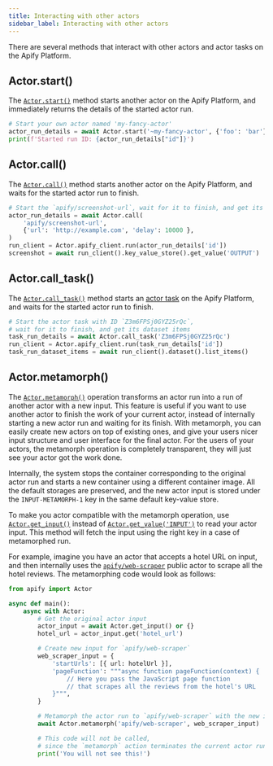 ```yaml
---
title: Interacting with other actors
sidebar_label: Interacting with other actors
---
```


There are several methods that interact with other actors and actor tasks on the Apify Platform.

## Actor.start()

The [`Actor.start()`](../../reference/class/Actor#start) method starts another actor on the Apify Platform,
and immediately returns the details of the started actor run.

```python
# Start your own actor named 'my-fancy-actor'
actor_run_details = await Actor.start('~my-fancy-actor', {'foo': 'bar'})
print(f'Started run ID: {actor_run_details["id"]}')
```

## Actor.call()

The [`Actor.call()`](../../reference/class/Actor#call) method starts another actor on the Apify Platform,
and waits for the started actor run to finish.

```python
# Start the `apify/screenshot-url`, wait for it to finish, and get its output
actor_run_details = await Actor.call(
    'apify/screenshot-url',
    {'url': 'http://example.com', 'delay': 10000 },
)
run_client = Actor.apify_client.run(actor_run_details['id'])
screenshot = await run_client().key_value_store().get_value('OUTPUT')
```

## Actor.call_task()

The [`Actor.call_task()`](../../reference/class/Actor#call_task) method
starts an [actor task](https://docs.apify.com/platform/actors/tasks) on the Apify Platform,
and waits for the started actor run to finish.

```python
# Start the actor task with ID `Z3m6FPSj0GYZ25rQc`,
# wait for it to finish, and get its dataset items
task_run_details = await Actor.call_task('Z3m6FPSj0GYZ25rQc')
run_client = Actor.apify_client.run(task_run_details['id'])
task_run_dataset_items = await run_client().dataset().list_items()
```

## Actor.metamorph()

The [`Actor.metamorph()`](../../reference/class/Actor#metamorph) operation transforms an actor run into a run of another actor with a new input.
This feature is useful if you want to use another actor to finish the work of your current actor,
instead of internally starting a new actor run and waiting for its finish.
With metamorph, you can easily create new actors on top of existing ones,
and give your users nicer input structure and user interface for the final actor.
For the users of your actors, the metamorph operation is completely transparent,
they will just see your actor got the work done.

Internally, the system stops the container corresponding to the original actor run
and starts a new container using a different container image.
All the default storages are preserved,
and the new actor input is stored under the `INPUT-METAMORPH-1` key in the same default key-value store.

To make you actor compatible with the metamorph operation,
use [`Actor.get_input()`](../../reference/class/Actor#get_input)
instead of [`Actor.get_value('INPUT')`](../../reference/class/Actor#get_value) to read your actor input.
This method will fetch the input using the right key in a case of metamorphed run.

For example, imagine you have an actor that accepts a hotel URL on input,
and then internally uses the [`apify/web-scraper`](https://apify.com/apify/web-scraper) public actor to scrape all the hotel reviews.
The metamorphing code would look as follows:

```python title="src/main.py"
from apify import Actor

async def main():
    async with Actor:
        # Get the original actor input
        actor_input = await Actor.get_input() or {}
        hotel_url = actor_input.get('hotel_url')

        # Create new input for `apify/web-scraper`
        web_scraper_input = {
            'startUrls': [{ url: hotelUrl }],
            'pageFunction': """async function pageFunction(context) {
                // Here you pass the JavaScript page function
                // that scrapes all the reviews from the hotel's URL
            }""",
        }

        # Metamorph the actor run to `apify/web-scraper` with the new input
        await Actor.metamorph('apify/web-scraper', web_scraper_input)

        # This code will not be called,
        # since the `metamorph` action terminates the current actor run container
        print('You will not see this!')
```
